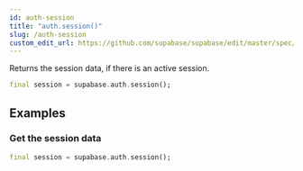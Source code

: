 ```yaml
---
id: auth-session
title: "auth.session()"
slug: /auth-session
custom_edit_url: https://github.com/supabase/supabase/edit/master/spec/supabase_dart_v0.yml
---
```


Returns the session data, if there is an active session.


```dart
final session = supabase.auth.session();
```


















## Examples

### Get the session data



```dart
final session = supabase.auth.session();
```